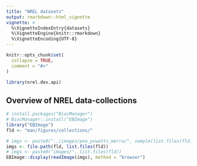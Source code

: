 ```yaml
---
title: "NREL datasets"
output: rmarkdown::html_vignette
vignette: >
  %\VignetteIndexEntry{datasets}
  %\VignetteEngine{knitr::rmarkdown}
  %\VignetteEncoding{UTF-8}
---
```


```r
knitr::opts_chunk$set(
  collapse = TRUE,
  comment = "#>"
)
```

```r
library(nrel.dev.api)
```

## Overview of NREL data-collections


```r
# install.packages("BiocManager")
# BiocManager::install("EBImage")
library("EBImage")
fld <- "man/figures/collections/"

# imgs <- paste0("../images/poa_pvwatts_merra/", sample(list.files(fld), 5))
imgs <- file.path(fld, list.files(fld))
# imgs <- paste0("images/", list.files(fld))
EBImage::display(readImage(imgs), method = "browser")
```

